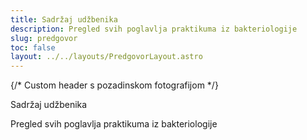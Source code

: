```yaml
---
title: Sadržaj udžbenika
description: Pregled svih poglavlja praktikuma iz bakteriologije
slug: predgovor
toc: false
layout: ../../layouts/PredgovorLayout.astro
---
```


{/* Custom header s pozadinskom fotografijom */}
<section class="page-hero" role="img" aria-label="Mikroskop u laboratoriju">
  <div class="page-hero__inner">
    <div class="h1" role="heading" aria-level="1">Sadržaj udžbenika</div>
    <p class="page-hero__tagline">Pregled svih poglavlja praktikuma iz bakteriologije</p>
  </div>
</section>

<style dangerouslySetInnerHTML={{
  __html: `
  /* Header s pozadinskom fotografijom */
  .page-hero {
    min-height: 38vh;
    display: flex;
    align-items: end;
    position: relative;
    overflow: hidden;
    background: linear-gradient(135deg, #138d75 0%, #0e6655 100%);
    background-image:
      linear-gradient(135deg, #138d75 0%, #0e6655 100%),
      radial-gradient(circle at 20% 80%, rgba(255,255,255,0.1) 0%, transparent 50%),
      radial-gradient(circle at 80% 20%, rgba(255,255,255,0.05) 0%, transparent 50%);
    background-size: cover, 300px 300px, 200px 200px;
    background-position: center;
  }
  .page-hero::after {
    content: '';
    position: absolute;
    inset: 0;
    background: linear-gradient(to bottom, rgba(0,0,0,.35), rgba(0,0,0,.5));
  }
  .page-hero__inner {
    position: relative;
    z-index: 1;
    max-width: 1100px;
    margin: 0 auto;
    padding: 3.5rem 1.25rem;
    color: #fff;
    text-align: left;
  }
  .h1 {
    margin: 0 0 .5rem 0;
    font-weight: 800;
    font-size: clamp(1.8rem, 3.5vw, 2.6rem);
    text-shadow: 0 2px 16px rgba(0,0,0,.35);
  }
  .page-hero__tagline {
    margin: 0;
    font-size: clamp(1rem, 2vw, 1.2rem);
    opacity: .95;
    text-shadow: 0 1px 12px rgba(0,0,0,.3);
  }
  @media (max-width: 560px){
    .page-hero{ min-height: 30vh; }
    .page-hero__inner{ padding: 2.25rem 1rem; }
  }
  `
}} />

<h3 style="color: #096279; font-size: 1.4rem; font-weight: 600; margin: 1.5rem 0 1rem 0;">Pregled poglavlja</h3>

<section class="chapters">
  <div class="chapters__grid" role="list">

    {/* Prvi red - Poglavlja 1-12 */}
    <a class="chapters__item" href="/poglavlje-1/" role="listitem" aria-label="Poglavlje 1 — Bakteriološki praktikum">
      <div>
        <div class="chapters__heading">Bakteriološki praktikum</div>
        <span class="chapters__text">Poglavlje 1</span>
      </div>
      <svg class="chapters__icon" viewBox="0 0 24 24" aria-hidden="true"><path d="M13 5l7 7-7 7M5 12h14" fill="none" stroke="currentColor" stroke-width="2"/></svg>
    </a>

    <a class="chapters__item" href="/poglavlje-2/" role="listitem" aria-label="Poglavlje 2 — Sterilizacija">
      <div>
        <div class="chapters__heading">Sterilizacija</div>
        <span class="chapters__text">Poglavlje 2</span>
      </div>
      <svg class="chapters__icon" viewBox="0 0 24 24" aria-hidden="true"><path d="M13 5l7 7-7 7M5 12h14" fill="none" stroke="currentColor" stroke-width="2"/></svg>
    </a>

    <a class="chapters__item" href="/poglavlje-3/" role="listitem" aria-label="Poglavlje 3 — Metode bojenja bakterija">
      <div>
        <div class="chapters__heading">Metode bojenja bakterija</div>
        <span class="chapters__text">Poglavlje 3</span>
      </div>
      <svg class="chapters__icon" viewBox="0 0 24 24" aria-hidden="true"><path d="M13 5l7 7-7 7M5 12h14" fill="none" stroke="currentColor" stroke-width="2"/></svg>
    </a>

    <a class="chapters__item" href="/poglavlje-4/" role="listitem" aria-label="Poglavlje 4 — Pokretljivost bakterija">
      <div>
        <div class="chapters__heading">Pokretljivost bakterija</div>
        <span class="chapters__text">Poglavlje 4</span>
      </div>
      <svg class="chapters__icon" viewBox="0 0 24 24" aria-hidden="true"><path d="M13 5l7 7-7 7M5 12h14" fill="none" stroke="currentColor" stroke-width="2"/></svg>
    </a>

    <a class="chapters__item" href="/poglavlje-5/" role="listitem" aria-label="Poglavlje 5 — Biokemijska svojstva bakterija">
      <div>
        <div class="chapters__heading">Biokemijska svojstva bakterija</div>
        <span class="chapters__text">Poglavlje 5</span>
      </div>
      <svg class="chapters__icon" viewBox="0 0 24 24" aria-hidden="true"><path d="M13 5l7 7-7 7M5 12h14" fill="none" stroke="currentColor" stroke-width="2"/></svg>
    </a>

    <a class="chapters__item" href="/poglavlje-6/" role="listitem" aria-label="Poglavlje 6 — Određivanje broja bakterija u suspenziji indirektnim metodama">
      <div>
        <div class="chapters__heading">Određivanje broja bakterija u suspenziji indirektnim metodama</div>
        <span class="chapters__text">Poglavlje 6</span>
      </div>
      <svg class="chapters__icon" viewBox="0 0 24 24" aria-hidden="true"><path d="M13 5l7 7-7 7M5 12h14" fill="none" stroke="currentColor" stroke-width="2"/></svg>
    </a>

    <a class="chapters__item" href="/poglavlje-7/" role="listitem" aria-label="Poglavlje 7 — Određivanje broja bakterija u suspenziji direktnim metodama">
      <div>
        <div class="chapters__heading">Određivanje broja bakterija u suspenziji direktnim metodama</div>
        <span class="chapters__text">Poglavlje 7</span>
      </div>
      <svg class="chapters__icon" viewBox="0 0 24 24" aria-hidden="true"><path d="M13 5l7 7-7 7M5 12h14" fill="none" stroke="currentColor" stroke-width="2"/></svg>
    </a>

    <a class="chapters__item" href="/poglavlje-8/" role="listitem" aria-label="Poglavlje 8 — Bakterije indikatori sanitarnog stanja sredine">
      <div>
        <div class="chapters__heading">Bakterije indikatori sanitarnog stanja sredine</div>
        <span class="chapters__text">Poglavlje 8</span>
      </div>
      <svg class="chapters__icon" viewBox="0 0 24 24" aria-hidden="true"><path d="M13 5l7 7-7 7M5 12h14" fill="none" stroke="currentColor" stroke-width="2"/></svg>
    </a>

    <a class="chapters__item" href="/poglavlje-9/" role="listitem" aria-label="Poglavlje 9 — Sanitarna bakteriološka analiza vode">
      <div>
        <div class="chapters__heading">Sanitarna bakteriološka analiza vode</div>
        <span class="chapters__text">Poglavlje 9</span>
      </div>
      <svg class="chapters__icon" viewBox="0 0 24 24" aria-hidden="true"><path d="M13 5l7 7-7 7M5 12h14" fill="none" stroke="currentColor" stroke-width="2"/></svg>
    </a>

    <a class="chapters__item" href="/poglavlje-10/" role="listitem" aria-label="Poglavlje 10 — Termofilne bakterije">
      <div>
        <div class="chapters__heading">Termofilne bakterije</div>
        <span class="chapters__text">Poglavlje 10</span>
      </div>
      <svg class="chapters__icon" viewBox="0 0 24 24" aria-hidden="true"><path d="M13 5l7 7-7 7M5 12h14" fill="none" stroke="currentColor" stroke-width="2"/></svg>
    </a>

    <a class="chapters__item" href="/poglavlje-11/" role="listitem" aria-label="Poglavlje 11 — Aerobne sporogene bakterije">
      <div>
        <div class="chapters__heading">Aerobne sporogene bakterije</div>
        <span class="chapters__text">Poglavlje 11</span>
      </div>
      <svg class="chapters__icon" viewBox="0 0 24 24" aria-hidden="true"><path d="M13 5l7 7-7 7M5 12h14" fill="none" stroke="currentColor" stroke-width="2"/></svg>
    </a>

    <a class="chapters__item" href="/poglavlje-12/" role="listitem" aria-label="Poglavlje 12 — Anaerobne bakterije">
      <div>
        <div class="chapters__heading">Anaerobne bakterije</div>
        <span class="chapters__text">Poglavlje 12</span>
      </div>
      <svg class="chapters__icon" viewBox="0 0 24 24" aria-hidden="true"><path d="M13 5l7 7-7 7M5 12h14" fill="none" stroke="currentColor" stroke-width="2"/></svg>
    </a>

    {/* Drugi red - Poglavlja 13-23 */}
    <a class="chapters__item" href="/poglavlje-13/" role="listitem" aria-label="Poglavlje 13 — Izrada antibiograma i aromatograma">
      <div>
        <div class="chapters__heading">Izrada antibiograma i aromatograma</div>
        <span class="chapters__text">Poglavlje 13</span>
      </div>
      <svg class="chapters__icon" viewBox="0 0 24 24" aria-hidden="true"><path d="M13 5l7 7-7 7M5 12h14" fill="none" stroke="currentColor" stroke-width="2"/></svg>
    </a>

    <a class="chapters__item" href="/poglavlje-14/" role="listitem" aria-label="Poglavlje 14 — Test toksičnosti s kvascem">
      <div>
        <div class="chapters__heading">Test toksičnosti s kvascem</div>
        <span class="chapters__text">Poglavlje 14</span>
      </div>
      <svg class="chapters__icon" viewBox="0 0 24 24" aria-hidden="true"><path d="M13 5l7 7-7 7M5 12h14" fill="none" stroke="currentColor" stroke-width="2"/></svg>
    </a>

    <a class="chapters__item" href="/poglavlje-15/" role="listitem" aria-label="Poglavlje 15 — Bakteriološko ispitivanje kvalitete namirnica">
      <div>
        <div class="chapters__heading">Bakteriološko ispitivanje kvalitete namirnica</div>
        <span class="chapters__text">Poglavlje 15</span>
      </div>
      <svg class="chapters__icon" viewBox="0 0 24 24" aria-hidden="true"><path d="M13 5l7 7-7 7M5 12h14" fill="none" stroke="currentColor" stroke-width="2"/></svg>
    </a>

    <a class="chapters__item" href="/poglavlje-16/" role="listitem" aria-label="Poglavlje 16 — Bakterije mliječne fermentacije">
      <div>
        <div class="chapters__heading">Bakterije mliječne fermentacije</div>
        <span class="chapters__text">Poglavlje 16</span>
      </div>
      <svg class="chapters__icon" viewBox="0 0 24 24" aria-hidden="true"><path d="M13 5l7 7-7 7M5 12h14" fill="none" stroke="currentColor" stroke-width="2"/></svg>
    </a>

    <a class="chapters__item" href="/poglavlje-17/" role="listitem" aria-label="Poglavlje 17 — Biogeokemijski ciklus ugljika">
      <div>
        <div class="chapters__heading">Biogeokemijski ciklus ugljika</div>
        <span class="chapters__text">Poglavlje 17</span>
      </div>
      <svg class="chapters__icon" viewBox="0 0 24 24" aria-hidden="true"><path d="M13 5l7 7-7 7M5 12h14" fill="none" stroke="currentColor" stroke-width="2"/></svg>
    </a>

    <a class="chapters__item" href="/poglavlje-18/" role="listitem" aria-label="Poglavlje 18 — Biogeokemijski ciklus dušika">
      <div>
        <div class="chapters__heading">Biogeokemijski ciklus dušika</div>
        <span class="chapters__text">Poglavlje 18</span>
      </div>
      <svg class="chapters__icon" viewBox="0 0 24 24" aria-hidden="true"><path d="M13 5l7 7-7 7M5 12h14" fill="none" stroke="currentColor" stroke-width="2"/></svg>
    </a>

    <a class="chapters__item" href="/poglavlje-19/" role="listitem" aria-label="Poglavlje 19 — Biogeokemijski ciklus sumpora">
      <div>
        <div class="chapters__heading">Biogeokemijski ciklus sumpora</div>
        <span class="chapters__text">Poglavlje 19</span>
      </div>
      <svg class="chapters__icon" viewBox="0 0 24 24" aria-hidden="true"><path d="M13 5l7 7-7 7M5 12h14" fill="none" stroke="currentColor" stroke-width="2"/></svg>
    </a>

    <a class="chapters__item" href="/poglavlje-20/" role="listitem" aria-label="Poglavlje 20 — Biogeokemijski ciklus fosfora">
      <div>
        <div class="chapters__heading">Biogeokemijski ciklus fosfora</div>
        <span class="chapters__text">Poglavlje 20</span>
      </div>
      <svg class="chapters__icon" viewBox="0 0 24 24" aria-hidden="true"><path d="M13 5l7 7-7 7M5 12h14" fill="none" stroke="currentColor" stroke-width="2"/></svg>
    </a>

    <a class="chapters__item" href="/poglavlje-21/" role="listitem" aria-label="Poglavlje 21 — Metoda otiska">
      <div>
        <div class="chapters__heading">Metoda otiska</div>
        <span class="chapters__text">Poglavlje 21</span>
      </div>
      <svg class="chapters__icon" viewBox="0 0 24 24" aria-hidden="true"><path d="M13 5l7 7-7 7M5 12h14" fill="none" stroke="currentColor" stroke-width="2"/></svg>
    </a>

    <a class="chapters__item" href="/poglavlje-22/" role="listitem" aria-label="Poglavlje 22 — Streptomiceti">
      <div>
        <div class="chapters__heading">Streptomiceti</div>
        <span class="chapters__text">Poglavlje 22</span>
      </div>
      <svg class="chapters__icon" viewBox="0 0 24 24" aria-hidden="true"><path d="M13 5l7 7-7 7M5 12h14" fill="none" stroke="currentColor" stroke-width="2"/></svg>
    </a>

    <a class="chapters__item" href="/poglavlje-23/" role="listitem" aria-label="Poglavlje 23 — Izolacija anaerobnih fototrofnih bakterija u stupcu po Vinogradskom">
      <div>
        <div class="chapters__heading">Izolacija anaerobnih fototrofnih bakterija u stupcu po Vinogradskom</div>
        <span class="chapters__text">Poglavlje 23</span>
      </div>
      <svg class="chapters__icon" viewBox="0 0 24 24" aria-hidden="true"><path d="M13 5l7 7-7 7M5 12h14" fill="none" stroke="currentColor" stroke-width="2"/></svg>
    </a>

  </div>
</section>
